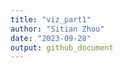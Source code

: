 ```yaml
---
title: "viz_part1"
author: "Sitian Zhou"
date: "2023-09-28"
output: github_document
---
```









